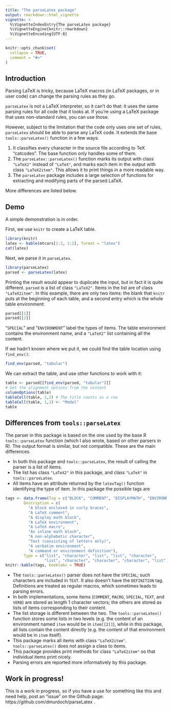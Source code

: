 ```yaml
---
title: "The parseLatex package"
output: rmarkdown::html_vignette
vignette: >
  %\VignetteIndexEntry{The parseLatex package}
  %\VignetteEngine{knitr::rmarkdown}
  %\VignetteEncoding{UTF-8}
---
```


```r
knitr::opts_chunk$set(
  collapse = TRUE,
  comment = "#>"
)
```

## Introduction

Parsing LaTeX is tricky, because LaTeX macros (in LaTeX packages, or
in user code) can change the parsing rules as they go.  

`parseLatex` is not a LaTeX interpreter, so it can't do that:  it uses
the same parsing rules for all code that it looks at.  If you're
using a LaTeX package that uses non-standard rules, you can 
use those.

However, subject to the limitation that the code only uses one
set of
rules, `parseLatex` should be able to parse any LaTeX code.  It
extends the base `tools::parseLatex()` function in a few ways:

1.  It classifies every character in the source file according to 
TeX "catcodes".  The base function only handles some of them.
2.  The `parseLatex::parseLatex()` function marks its output with
class `"LaTeX2"` instead of `"LaTeX"`, and marks each item in the
output with class `"LaTeX2item"`.  This allows it to print things
in a more readable way.
3.  The `parseLatex` package includes a large selection of functions
for extracting and modifying parts of the parsed LaTeX.

More differences are listed below.

## Demo

A simple demonstration is in order.

First, we use `knitr` to create a LaTeX table.
```r
library(knitr)
latex <- kable(mtcars[1:2, 1:2], format = "latex")
cat(latex)
```

Next, we parse it in `parseLatex`.  
```r
library(parseLatex)
parsed <- parseLatex(latex)
```
Printing the result would appear to duplicate the input, but in fact
it is quite different.  `parsed` is a list of class `"LaTeX2"`.  Items
in the list are of class `"LaTeX2item"`.  In this example, there
are only two items:  the blank that `knitr` puts at the beginning of
each table, and a second entry which is the whole table environment:
```r
parsed[[1]]
parsed[[2]]
```
"`SPECIAL`" and "`ENVIRONMENT`" label the types of items. The table
environment contains the environment name, and a `"LaTeX2"` list
containing all the content.

If we hadn't known where we put it, we could find the table location
using `find_env()`:
```r
find_env(parsed, "tabular")
```

We can extract the table, and use other functions to work with it:

```r
table <- parsed[[find_env(parsed, "tabular")]]
# Get the alignment options from the content
columnOptions(table)
tableCell(table, 2,2) # The title counts as a row
tableCell(table, 1,1) <- "Model"
table
```

## Differences from `tools::parseLatex`

The parser in this package is based on the one used by the base R
`tools::parseLatex` function (which I also wrote, based on other 
parsers in R).  The output format is similar, but not compatible.
These are the main differences.

- In both this package and `tools::parseLatex`, the result of calling
the parser is a list of items.  
- The list has class `"LaTeX2"` in this
package, and class `"LaTeX"` in `tools::parseLatex`.
- All items have an attribute returned by the `latexTag()` function
identifying the type of item.  In this package the possible tags are
```r
tags <- data.frame(Tag = c("BLOCK", "COMMENT", "DISPLAYMATH", "ENVIRONMENT", "MACRO", "MATH", "SPECIAL", "TEXT", "VERB", "DEFINITION"),
        Description = c(
          "A block enclosed in curly braces",
          "A LaTeX comment",
          "A display math block",
          "A LaTeX environment",
          "A LaTeX macro",
          "An inline math block",
          "A non-alphabetic character",
          "Text (consisting of letters only)",
          "A verbatim environment",
          "A command or environment definition"),
        Type = c("list", "character", "list", "list", "character",
                 "list", "character", "character", "character", "list"))
knitr::kable(tags, booktabs = TRUE)
```
- The `tools::parseLatex()` parser does not have the `SPECIAL`;
such characters are included in `TEXT`.  It also doesn't
have the `DEFINITION` tag.  Definitions are treated
as regular macros, which sometimes leads to parsing errors.
- In both implementations, some items (`COMMENT`, `MACRO`, `SPECIAL`, `TEXT`, and `VERB`)
are stored as length 1 character vectors; the others are stored
as lists of items corresponding to their content.  
- The list storage is different between the two.  The
`tools::parseLatex()` function
stores some lists in two levels (e.g. the content of
an environment named `item` would be in `item[[2]]`), while in
this package, all lists contain the content directly (e.g.
the content of that environment would be in `item` itself).
- This package marks all items with class `"LaTeX2item"`.  `tools::parseLatex()` does not assign a class to items.
- This package provides print methods for class `"LaTeX2item"`
so that individual items print nicely.
- Parsing errors are reported more informatively by this package.

## Work in progress!

This is a work in progress, so if you have a use for something like
this and need help, post an "issue" on the Github page: 
https://github.com/dmurdoch/parseLatex .
